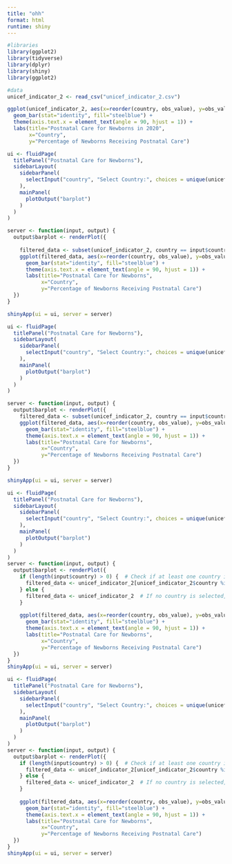 ```yaml
---
title: "ohh"
format: html
runtime: shiny 
---
```


```r
#libraries
library(ggplot2)
library(tidyverse)
library(dplyr)
library(shiny)
library(ggplot2)

#data 
unicef_indicator_2 <- read_csv("unicef_indicator_2.csv")
```
```r
ggplot(unicef_indicator_2, aes(x=reorder(country, obs_value), y=obs_value)) +
  geom_bar(stat="identity", fill="steelblue") +
  theme(axis.text.x = element_text(angle = 90, hjust = 1)) +
  labs(title="Postnatal Care for Newborns in 2020",
       x="Country", 
       y="Percentage of Newborns Receiving Postnatal Care")

ui <- fluidPage(
  titlePanel("Postnatal Care for Newborns"),
  sidebarLayout(
    sidebarPanel(
      selectInput("country", "Select Country:", choices = unique(unicef_indicator_2$country))
    ),
    mainPanel(
      plotOutput("barplot")
    )
  )
)

server <- function(input, output) {
  output$barplot <- renderPlot({
                   
    filtered_data <- subset(unicef_indicator_2, country == input$country)          
    ggplot(filtered_data, aes(x=reorder(country, obs_value), y=obs_value)) +
      geom_bar(stat="identity", fill="steelblue") +
      theme(axis.text.x = element_text(angle = 90, hjust = 1)) +
      labs(title="Postnatal Care for Newborns",
           x="Country", 
           y="Percentage of Newborns Receiving Postnatal Care")
  })
}

shinyApp(ui = ui, server = server)
```
```r
ui <- fluidPage(
  titlePanel("Postnatal Care for Newborns"),
  sidebarLayout(
    sidebarPanel(
      selectInput("country", "Select Country:", choices = unique(unicef_indicator_2$country))
    ),
    mainPanel(
      plotOutput("barplot")
    )
  )
)

server <- function(input, output) {
  output$barplot <- renderPlot({
    filtered_data <- subset(unicef_indicator_2, country == input$country)          
    ggplot(filtered_data, aes(x=reorder(country, obs_value), y=obs_value)) +
      geom_bar(stat="identity", fill="steelblue") +
      theme(axis.text.x = element_text(angle = 90, hjust = 1)) +
      labs(title="Postnatal Care for Newborns",
           x="Country", 
           y="Percentage of Newborns Receiving Postnatal Care")
  })
}

shinyApp(ui = ui, server = server)
```
```r
ui <- fluidPage(
  titlePanel("Postnatal Care for Newborns"),
  sidebarLayout(
    sidebarPanel(
      selectInput("country", "Select Country:", choices = unique(unicef_indicator_2$country), multiple = TRUE)
    ),
    mainPanel(
      plotOutput("barplot")
    )
  )
)
server <- function(input, output) {
  output$barplot <- renderPlot({
    if (length(input$country) > 0) {  # Check if at least one country is selected
      filtered_data <- unicef_indicator_2[unicef_indicator_2$country %in% input$country, ]
    } else {
      filtered_data <- unicef_indicator_2  # If no country is selected, show all data
    }
    
    ggplot(filtered_data, aes(x=reorder(country, obs_value), y=obs_value)) +
      geom_bar(stat="identity", fill="steelblue") +
      theme(axis.text.x = element_text(angle = 90, hjust = 1)) +
      labs(title="Postnatal Care for Newborns",
           x="Country", 
           y="Percentage of Newborns Receiving Postnatal Care")
  })
}
shinyApp(ui = ui, server = server)
```
```r
ui <- fluidPage(
  titlePanel("Postnatal Care for Newborns"),
  sidebarLayout(
    sidebarPanel(
      selectInput("country", "Select Country:", choices = unique(unicef_indicator_2$country), multiple = TRUE)
    ),
    mainPanel(
      plotOutput("barplot")
    )
  )
)
server <- function(input, output) {
  output$barplot <- renderPlot({
    if (length(input$country) > 0) {  # Check if at least one country is selected
      filtered_data <- unicef_indicator_2[unicef_indicator_2$country %in% input$country, ]
    } else {
      filtered_data <- unicef_indicator_2  # If no country is selected, show all data
    }
    
    ggplot(filtered_data, aes(x=reorder(country, obs_value), y=obs_value)) +
      geom_bar(stat="identity", fill="steelblue") +
      theme(axis.text.x = element_text(angle = 90, hjust = 1)) +
      labs(title="Postnatal Care for Newborns",
           x="Country", 
           y="Percentage of Newborns Receiving Postnatal Care")
  })
}
shinyApp(ui = ui, server = server)
```


